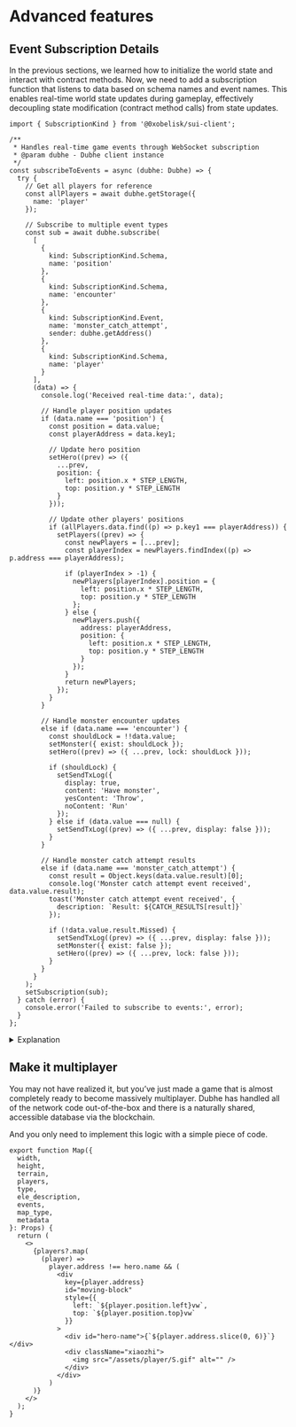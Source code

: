 # Advanced features

## Event Subscription Details

In the previous sections, we learned how to initialize the world state and interact with contract methods. Now, we need to add a subscription function that listens to data based on schema names and event names. This enables real-time world state updates during gameplay, effectively decoupling state modification (contract method calls) from state updates.

```tsx filename="src/app/page.tsx" {15-116} copy showLineNumbers
import { SubscriptionKind } from '@0xobelisk/sui-client';

/**
 * Handles real-time game events through WebSocket subscription
 * @param dubhe - Dubhe client instance
 */
const subscribeToEvents = async (dubhe: Dubhe) => {
  try {
    // Get all players for reference
    const allPlayers = await dubhe.getStorage({
      name: 'player'
    });

    // Subscribe to multiple event types
    const sub = await dubhe.subscribe(
      [
        {
          kind: SubscriptionKind.Schema,
          name: 'position'
        },
        {
          kind: SubscriptionKind.Schema,
          name: 'encounter'
        },
        {
          kind: SubscriptionKind.Event,
          name: 'monster_catch_attempt',
          sender: dubhe.getAddress()
        },
        {
          kind: SubscriptionKind.Schema,
          name: 'player'
        }
      ],
      (data) => {
        console.log('Received real-time data:', data);

        // Handle player position updates
        if (data.name === 'position') {
          const position = data.value;
          const playerAddress = data.key1;

          // Update hero position
          setHero((prev) => ({
            ...prev,
            position: {
              left: position.x * STEP_LENGTH,
              top: position.y * STEP_LENGTH
            }
          }));

          // Update other players' positions
          if (allPlayers.data.find((p) => p.key1 === playerAddress)) {
            setPlayers((prev) => {
              const newPlayers = [...prev];
              const playerIndex = newPlayers.findIndex((p) => p.address === playerAddress);

              if (playerIndex > -1) {
                newPlayers[playerIndex].position = {
                  left: position.x * STEP_LENGTH,
                  top: position.y * STEP_LENGTH
                };
              } else {
                newPlayers.push({
                  address: playerAddress,
                  position: {
                    left: position.x * STEP_LENGTH,
                    top: position.y * STEP_LENGTH
                  }
                });
              }
              return newPlayers;
            });
          }
        }

        // Handle monster encounter updates
        else if (data.name === 'encounter') {
          const shouldLock = !!data.value;
          setMonster({ exist: shouldLock });
          setHero((prev) => ({ ...prev, lock: shouldLock }));

          if (shouldLock) {
            setSendTxLog({
              display: true,
              content: 'Have monster',
              yesContent: 'Throw',
              noContent: 'Run'
            });
          } else if (data.value === null) {
            setSendTxLog((prev) => ({ ...prev, display: false }));
          }
        }

        // Handle monster catch attempt results
        else if (data.name === 'monster_catch_attempt') {
          const result = Object.keys(data.value.result)[0];
          console.log('Monster catch attempt event received', data.value.result);
          toast('Monster catch attempt event received', {
            description: `Result: ${CATCH_RESULTS[result]}`
          });

          if (!data.value.result.Missed) {
            setSendTxLog((prev) => ({ ...prev, display: false }));
            setMonster({ exist: false });
            setHero((prev) => ({ ...prev, lock: false }));
          }
        }
      }
    );
    setSubscription(sub);
  } catch (error) {
    console.error('Failed to subscribe to events:', error);
  }
};
```

<details>
<summary>Explanation</summary>

The subscription system allows us to:

- Monitor real-time changes in player positions
- Track monster encounters and catch attempts
- Update the game state automatically when other players join
- Maintain a synchronized multiplayer experience

The `dubhe.subscribe()` method accepts:

1. An array of event names to monitor
2. A callback function that handles incoming events
3. Returns a subscription object for cleanup

For more detailed information about the indexer system and its capabilities, please refer to the [Indexer Documentation](/dubhe/sui/indexer).

**Position Event Handling**

```typescript
if (data.name === 'position') {
  const position = data.value;
  const playerAddress = data.key1;

  // Update hero position
  setHero((prev) => ({
    ...prev,
    position: {
      left: position.x * STEP_LENGTH,
      top: position.y * STEP_LENGTH
    }
  }));
}
```

- Converts blockchain coordinates to screen coordinates
- Updates both the current player and other players' positions

**Monster Info Event Handling**

```typescript
else if (data.name === "encounter") {
  const shouldLock = !!data.value;
  setMonster({ exist: shouldLock });
  setHero((prev) => ({ ...prev, lock: shouldLock }));
}
```

- Controls player movement during monster encounters
- Updates UI to show monster presence
- Manages interaction options (Throw/Run)

**Monster Catch Attempt Event Handling**

```typescript
else if (data.name === "monster_catch_attempt") {
  const result = Object.keys(data.value.result)[0];
  // ... result handling
}
```

- Processes catch attempt outcomes
- Updates game state based on success/failure
- Shows feedback via toast notifications

**State Management**

- Uses React state hooks for UI updates
- Maintains WebSocket connection reference
- Handles cleanup on component unmount

**Performance Considerations**

- Optimizes updates by checking existing players
- Uses efficient state updates to prevent unnecessary renders
- Properly manages WebSocket connection lifecycle

</details>

## Make it multiplayer

You may not have realized it, but you’ve just made a game that is almost completely ready to become massively multiplayer. Dubhe has handled all of the network code out-of-the-box and there is a naturally shared, accessible database via the blockchain.

And you only need to implement this logic with a simple piece of code.

```tsx filename="src/app/components/Map.tsx" {5, 14-31} copy showLineNumbers
export function Map({
  width,
  height,
  terrain,
  players,
  type,
  ele_description,
  events,
  map_type,
  metadata
}: Props) {
  return (
    <>
      {players?.map(
        (player) =>
          player.address !== hero.name && (
            <div
              key={player.address}
              id="moving-block"
              style={{
                left: `${player.position.left}vw`,
                top: `${player.position.top}vw`
              }}
            >
              <div id="hero-name">{`${player.address.slice(0, 6)}`}</div>
              <div className="xiaozhi">
                <img src="/assets/player/S.gif" alt="" />
              </div>
            </div>
          )
      )}
    </>
  );
}
```
